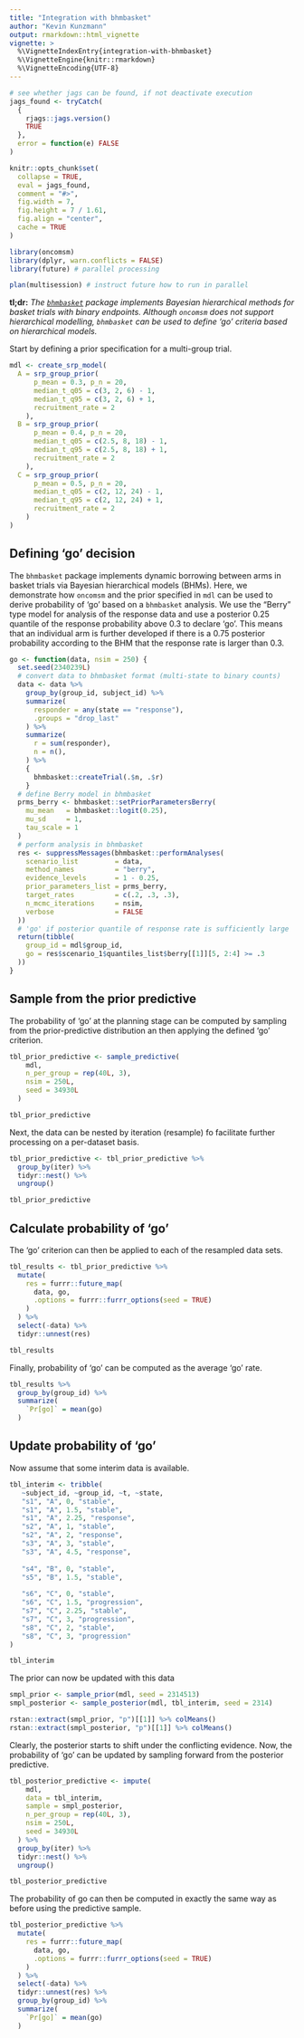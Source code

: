 ```yaml
---
title: "Integration with bhmbasket"
author: "Kevin Kunzmann"
output: rmarkdown::html_vignette
vignette: >
  %\VignetteIndexEntry{integration-with-bhmbasket}
  %\VignetteEngine{knitr::rmarkdown}
  %\VignetteEncoding{UTF-8}
---
```


```r
# see whether jags can be found, if not deactivate execution
jags_found <- tryCatch(
  {
    rjags::jags.version()
    TRUE
  },
  error = function(e) FALSE
)

knitr::opts_chunk$set(
  collapse = TRUE,
  eval = jags_found,
  comment = "#>",
  fig.width = 7,
  fig.height = 7 / 1.61,
  fig.align = "center",
  cache = TRUE
)
```

```r
library(oncomsm)
library(dplyr, warn.conflicts = FALSE)
library(future) # parallel processing

plan(multisession) # instruct future how to run in parallel
```


**tl;dr:** *The [`bhmbasket`](https://cran.r-project.org/web/packages/bhmbasket/index.html) 
package implements Bayesian hierarchical methods for basket trials with binary endpoints.
Although `oncomsm` does not support hierarchical modelling,
`bhmbasket` can be used to define 'go' criteria based on hierarchical models.*

Start by defining a prior specification for a multi-group trial.

```r
mdl <- create_srp_model(
  A = srp_group_prior(
      p_mean = 0.3, p_n = 20,
      median_t_q05 = c(3, 2, 6) - 1,
      median_t_q95 = c(3, 2, 6) + 1,
      recruitment_rate = 2
    ),
  B = srp_group_prior(
      p_mean = 0.4, p_n = 20,
      median_t_q05 = c(2.5, 8, 18) - 1,
      median_t_q95 = c(2.5, 8, 18) + 1,
      recruitment_rate = 2
    ),
  C = srp_group_prior(
      p_mean = 0.5, p_n = 20,
      median_t_q05 = c(2, 12, 24) - 1,
      median_t_q95 = c(2, 12, 24) + 1,
      recruitment_rate = 2
    )
)
```


## Defining 'go' decision

The `bhmbasket` package implements dynamic borrowing between arms in
basket trials via Bayesian hierarchical models (BHMs).
Here, we demonstrate how `oncomsm` and the prior specified in `mdl` can be used
to derive probability of 'go' based on a `bhmbasket` analysis. 
We use the "Berry" type model for analysis of the response data and use a
posterior $0.25$ quantile of the response probability above $0.3$ to declare
'go'.
This means that an individual arm is further developed if there is a $0.75$
posterior probability according to the BHM that the response rate is larger 
than $0.3$.

```r
go <- function(data, nsim = 250) {
  set.seed(2340239L)
  # convert data to bhmbasket format (multi-state to binary counts)
  data <- data %>%
    group_by(group_id, subject_id) %>%
    summarize(
      responder = any(state == "response"),
      .groups = "drop_last"
    ) %>%
    summarize(
      r = sum(responder),
      n = n(),
    ) %>%
    {
      bhmbasket::createTrial(.$n, .$r)
    }
  # define Berry model in bhmbasket
  prms_berry <- bhmbasket::setPriorParametersBerry(
    mu_mean   = bhmbasket::logit(0.25),
    mu_sd     = 1,
    tau_scale = 1
  )
  # perform analysis in bhmbasket
  res <- suppressMessages(bhmbasket::performAnalyses(
    scenario_list         = data,
    method_names          = "berry",
    evidence_levels       = 1 - 0.25,
    prior_parameters_list = prms_berry,
    target_rates          = c(.2, .3, .3),
    n_mcmc_iterations     = nsim,
    verbose               = FALSE
  ))
  # 'go' if posterior quantile of response rate is sufficiently large
  return(tibble(
    group_id = mdl$group_id,
    go = res$scenario_1$quantiles_list$berry[[1]][5, 2:4] >= .3
  ))
}
```


## Sample from the prior predictive 

The probability of 'go' at the planning stage can be computed by sampling from
the prior-predictive distribution an then applying the defined 'go' criterion.

```r
tbl_prior_predictive <- sample_predictive(
    mdl,
    n_per_group = rep(40L, 3),
    nsim = 250L,
    seed = 34930L
  )

tbl_prior_predictive
```

Next, the data can be nested by iteration (resample) fo facilitate further
processing on a per-dataset basis.

```r
tbl_prior_predictive <- tbl_prior_predictive %>%
  group_by(iter) %>%
  tidyr::nest() %>%
  ungroup()

tbl_prior_predictive
```


## Calculate probability of 'go'

The 'go' criterion can then be applied to each of the resampled data sets.

```r
tbl_results <- tbl_prior_predictive %>%
  mutate(
    res = furrr::future_map(
      data, go,
      .options = furrr::furrr_options(seed = TRUE)
    )
  ) %>%
  select(-data) %>%
  tidyr::unnest(res)

tbl_results
```

Finally, probability of 'go' can be computed as the average 'go' rate.

```r
tbl_results %>%
  group_by(group_id) %>%
  summarize(
    `Pr[go]` = mean(go)
  )
```


## Update probability of 'go'

Now assume that some interim data is available.

```r
tbl_interim <- tribble(
   ~subject_id, ~group_id, ~t, ~state,
   "s1", "A", 0, "stable",
   "s1", "A", 1.5, "stable",
   "s1", "A", 2.25, "response",
   "s2", "A", 1, "stable",
   "s2", "A", 2, "response",
   "s3", "A", 3, "stable",
   "s3", "A", 4.5, "response",
   
   "s4", "B", 0, "stable",
   "s5", "B", 1.5, "stable",
   
   "s6", "C", 0, "stable",
   "s6", "C", 1.5, "progression",
   "s7", "C", 2.25, "stable",
   "s7", "C", 3, "progression",
   "s8", "C", 2, "stable",
   "s8", "C", 3, "progression"
)

tbl_interim
```

The prior can now be updated with this data

```r
smpl_prior <- sample_prior(mdl, seed = 2314513)
smpl_posterior <- sample_posterior(mdl, tbl_interim, seed = 2314)

rstan::extract(smpl_prior, "p")[[1]] %>% colMeans()
rstan::extract(smpl_posterior, "p")[[1]] %>% colMeans()
```

Clearly, the posterior starts to shift under the conflicting evidence.
Now, the probability of 'go' can be updated by sampling forward from the 
posterior predictive.

```r
tbl_posterior_predictive <- impute(
    mdl,
    data = tbl_interim,
    sample = smpl_posterior,
    n_per_group = rep(40L, 3),
    nsim = 250L,
    seed = 34930L
  ) %>% 
  group_by(iter) %>%
  tidyr::nest() %>%
  ungroup()

tbl_posterior_predictive
```

The probability of go can then be computed in exactly the same way as before
using the predictive sample.

```r
tbl_posterior_predictive %>%
  mutate(
    res = furrr::future_map(
      data, go,
      .options = furrr::furrr_options(seed = TRUE)
    )
  ) %>%
  select(-data) %>%
  tidyr::unnest(res) %>%
  group_by(group_id) %>%
  summarize(
    `Pr[go]` = mean(go)
  )
```

